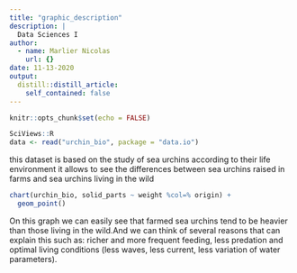 ```yaml
---
title: "graphic_description"
description: |
  Data Sciences I
author:
  - name: Marlier Nicolas
    url: {}
date: 11-13-2020
output:
  distill::distill_article:
    self_contained: false
---
```


```r
knitr::opts_chunk$set(echo = FALSE)
```


```r
SciViews::R
data <- read("urchin_bio", package = "data.io")
```

this dataset is based on the study of sea urchins according to their life environment it allows to see the differences between sea urchins raised in farms and sea urchins living in the wild 

```r
chart(urchin_bio, solid_parts ~ weight %col=% origin) +
  geom_point()
```

On this graph we can easily see that farmed sea urchins tend to be heavier than those living in the wild.And we can think of several reasons that can explain this such as: richer and more frequent feeding, less predation and optimal living conditions (less waves, less current, less variation of water parameters).
